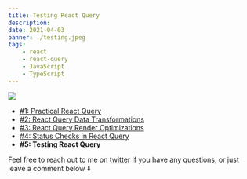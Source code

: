 ```yaml
---
title: Testing React Query
description:
date: 2021-04-03
banner: ./testing.jpeg
tags:
    - react
    - react-query
    - JavaScript
    - TypeScript
---
```



<img src="./testing.jpeg" />

<Attribution name="Girl with red hat" url="https://unsplash.com/@girlwithredhat" />

-   [#1: Practical React Query](practical-react-query)
-   [#2: React Query Data Transformations](react-query-data-transformations)
-   [#3: React Query Render Optimizations](react-query-render-optimizations)
-   [#4: Status Checks in React Query](status-checks-in-react-query)
-   <b>#5: Testing React Query</b>

<Divider />

Feel free to reach out to me on [twitter](https://twitter.com/tkdodo)
if you have any questions, or just leave a comment below ⬇️

<Comments withSeparator={false} />
